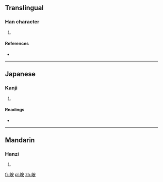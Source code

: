 ==Translingual==

===Han character===
{{Han char|rn=46|rad=山|as=06|sn=9|four=2374<sub>4</sub>|canj=山十女 (UJV)}}

# {{defn|Han|sort=山06}}

====References====
* {{Han ref|kx=0310.350|dkj=08047|hdz=10772.010|uh=5CD6|ud=23766|bh=CEA6|bd=52902}}

----

==Japanese==

===Kanji===
{{ja-kanji|grade=|rs=山06}}

# {{defn|lang=ja|sort=山06}}

====Readings====
* {{ja-readings|on=[[あん]] (an), [[あつ]] (atsu), [[あち]] (achi)|kun=}}

----

==Mandarin==

===Hanzi===
{{cmn-hanzi|pin=[[ān]] ([[an1]])|wg=an<sup>1</sup>}}

# {{defn|lang=cmn|sort=山06}}

[[fr:峖]]
[[pl:峖]]
[[zh:峖]]